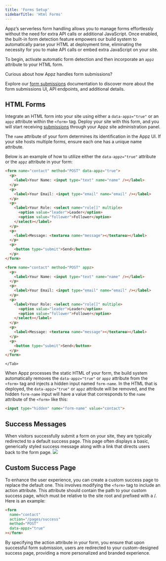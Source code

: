 ```yaml
---
title: 'Forms Setup'
sidebarTitle: 'Html Forms'
---
```

Appz’s serverless form handling allows you to manage forms effortlessly without the need for extra API calls or additional JavaScript. Once enabled, the built-in form detection feature empowers our build system to automatically parse your HTML at deployment time, eliminating the necessity for you to make API calls or embed extra JavaScript on your site.

To begin, activate automatic form detection and then incorporate an `appz` attribute to your HTML form.

<Tip>
Curious about how Appz handles form submissions?

Explore our [form submissions](/forms/submisions) documentation to discover more about the form submissions UI, API endpoints, and additional details. 
</Tip>


## HTML Forms
Integrate an HTML form into your site using either a `data-appz="true"` or an `appz` attribute within the `<form>` tag. Deploy your site with this form, and you will start receiving [submissions](/forms/submisions) through your Appz site administration panel.

The `name` attribute of your form determines its identification in the Appz UI. If your site hosts multiple forms, ensure each one has a unique name attribute.

Below is an example of how to utilize either the `data-appz="true"` attribute or the `appz` attribute in your form:


<Tabs>
  <Tab title="Form with data-appz attribute">
    
```html
<form name="contact" method="POST" data-appz="true">
  <p>
    <label>Your Name: <input type="text" name="name" /></label>
  </p>
  <p>
    <label>Your Email: <input type="email" name="email" /></label>
  </p>
  <p>
    <label>Your Role: <select name="role[]" multiple>
      <option value="leader">Leader</option>
      <option value="follower">Follower</option>
    </select></label>
  </p>
  <p>
    <label>Message: <textarea name="message"></textarea></label>
  </p>
  <p>
    <button type="submit">Send</button>
  </p>
</form>
```
  </Tab>
  <Tab title="Form with appz attribute">
    
```html
<form name="contact" method="POST" appz>
  <p>
    <label>Your Name: <input type="text" name="name" /></label>
  </p>
  <p>
    <label>Your Email: <input type="email" name="email" /></label>
  </p>
  <p>
    <label>Your Role: <select name="role[]" multiple>
      <option value="leader">Leader</option>
      <option value="follower">Follower</option>
    </select></label>
  </p>
  <p>
    <label>Message: <textarea name="message"></textarea></label>
  </p>
  <p>
    <button type="submit">Send</button>
  </p>
</form>
```
    </Tab>
</Tabs>

When Appz processes the static HTML of your form, the build system automatically removes the `data-appz="true"` or `appz` attribute from the `<form>` tag and injects a hidden input named `form-name`. In the HTML that is deployed, the `data-appz="true"` or `appz` attribute will be removed, and the hidden `form-name` input will have a value that corresponds to the `name` attribute of the `<form>` like this:

```html
<input type="hidden" name="form-name" value="contact">
```

## Success Messages
When visitors successfully submit a form on your site, they are typically redirected to a default success page. This page often displays a basic, generically styled success message along with a link that directs users back to the form page.
<img noZoom src="/images/appz-thank-you-page.png"/>

## Custom Success Page
To enhance the user experience, you can create a custom success page to replace the default one. This involves modifying the `<form>` tag to include an action attribute. This attribute should contain the path to your custom success page, which must be relative to the site root and prefixed with a /. Here is an example:

```html
<form
  name="contact"
  action="/pages/success"
  method="POST"
  data-appz="true"
></form>
```
By specifying the action attribute in your form, you ensure that upon successful form submission, users are redirected to your custom-designed success page, providing a more personalized and branded experience.
